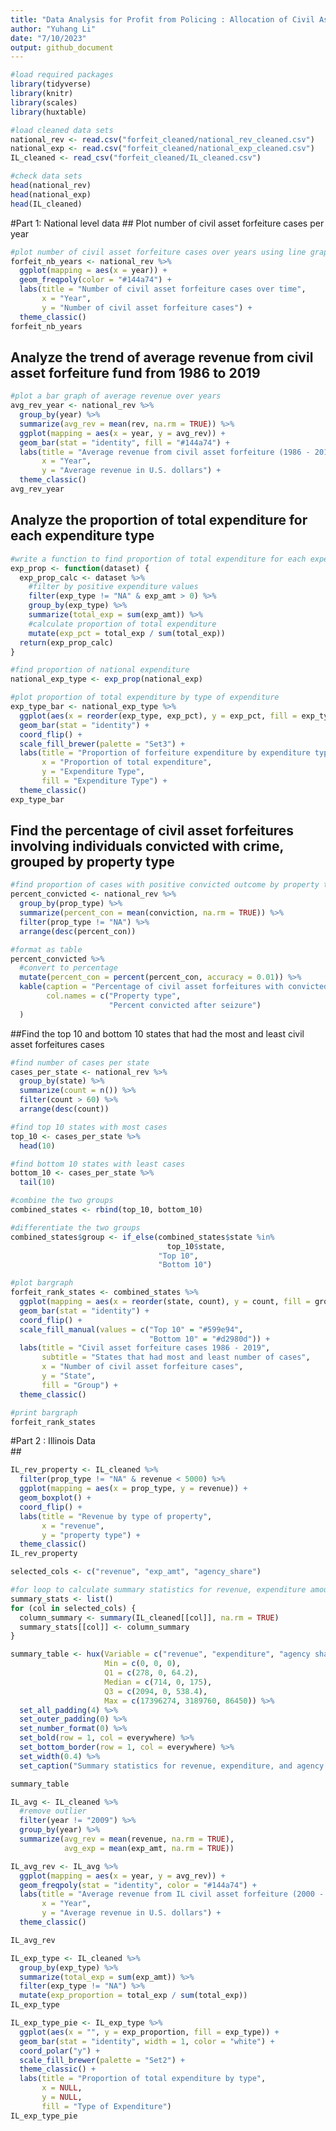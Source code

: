 ```yaml
---
title: "Data Analysis for Profit from Policing : Allocation of Civil Asset Forfeiture Funds"
author: "Yuhang Li"
date: "7/10/2023"
output: github_document 
---
```


```r
#load required packages 
library(tidyverse)
library(knitr)
library(scales)
library(huxtable)
```

```r
#load cleaned data sets 
national_rev <- read.csv("forfeit_cleaned/national_rev_cleaned.csv")
national_exp <- read.csv("forfeit_cleaned/national_exp_cleaned.csv")
IL_cleaned <- read_csv("forfeit_cleaned/IL_cleaned.csv") 
```

```r
#check data sets 
head(national_rev)
head(national_exp)
head(IL_cleaned)
```
#Part 1: National level data 
## Plot number of civil asset forfeiture cases per year 
```r
#plot number of civil asset forfeiture cases over years using line graph 
forfeit_nb_years <- national_rev %>% 
  ggplot(mapping = aes(x = year)) +
  geom_freqpoly(color = "#144a74") +
  labs(title = "Number of civil asset forfeiture cases over time",
       x = "Year",
       y = "Number of civil asset forfeiture cases") + 
  theme_classic()   
forfeit_nb_years 
```

## Analyze the trend of average revenue from civil asset forfeiture fund from 1986 to 2019
```r
#plot a bar graph of average revenue over years 
avg_rev_year <- national_rev %>% 
  group_by(year) %>% 
  summarize(avg_rev = mean(rev, na.rm = TRUE)) %>% 
  ggplot(mapping = aes(x = year, y = avg_rev)) +
  geom_bar(stat = "identity", fill = "#144a74") +
  labs(title = "Average revenue from civil asset forfeiture (1986 - 2019)",
       x = "Year",
       y = "Average revenue in U.S. dollars") +
  theme_classic()
avg_rev_year 
```

## Analyze the proportion of total expenditure for each expenditure type 
```r
#write a function to find proportion of total expenditure for each expenditure type 
exp_prop <- function(dataset) {
  exp_prop_calc <- dataset %>% 
    #filter by positive expenditure values 
    filter(exp_type != "NA" & exp_amt > 0) %>%
    group_by(exp_type) %>% 
    summarize(total_exp = sum(exp_amt)) %>% 
    #calculate proportion of total expenditure 
    mutate(exp_pct = total_exp / sum(total_exp))
  return(exp_prop_calc)
}

#find proportion of national expenditure 
national_exp_type <- exp_prop(national_exp)

#plot proportion of total expenditure by type of expenditure
exp_type_bar <- national_exp_type %>% 
  ggplot(aes(x = reorder(exp_type, exp_pct), y = exp_pct, fill = exp_type)) +
  geom_bar(stat = "identity") +
  coord_flip() + 
  scale_fill_brewer(palette = "Set3") +
  labs(title = "Proportion of forfeiture expenditure by expenditure type",
       x = "Proportion of total expenditure",
       y = "Expenditure Type",
       fill = "Expenditure Type") +
  theme_classic()
exp_type_bar
```

## Find the percentage of civil asset forfeitures involving individuals convicted with crime, grouped by property type 
```r
#find proportion of cases with positive convicted outcome by property type 
percent_convicted <- national_rev %>%
  group_by(prop_type) %>% 
  summarize(percent_con = mean(conviction, na.rm = TRUE)) %>% 
  filter(prop_type != "NA") %>% 
  arrange(desc(percent_con))

#format as table 
percent_convicted %>% 
  #convert to percentage 
  mutate(percent_con = percent(percent_con, accuracy = 0.01)) %>% 
  kable(caption = "Percentage of civil asset forfeitures with convicted outcomes",
        col.names = c("Property type",
                      "Percent convicted after seizure")
  )      
```
##Find the top 10 and bottom 10 states that had the most and least civil asset forfeitures cases 
```r
#find number of cases per state 
cases_per_state <- national_rev %>% 
  group_by(state) %>% 
  summarize(count = n()) %>% 
  filter(count > 60) %>% 
  arrange(desc(count)) 

#find top 10 states with most cases
top_10 <- cases_per_state %>% 
  head(10)

#find bottom 10 states with least cases
bottom_10 <- cases_per_state %>% 
  tail(10)

#combine the two groups
combined_states <- rbind(top_10, bottom_10)

#differentiate the two groups
combined_states$group <- if_else(combined_states$state %in%
                                   top_10$state,
                                 "Top 10",
                                 "Bottom 10")

#plot bargraph 
forfeit_rank_states <- combined_states %>% 
  ggplot(mapping = aes(x = reorder(state, count), y = count, fill = group)) +
  geom_bar(stat = "identity") +
  coord_flip() +
  scale_fill_manual(values = c("Top 10" = "#599e94",
                               "Bottom 10" = "#d2980d")) +
  labs(title = "Civil asset forfeiture cases 1986 - 2019",
       subtitle = "States that had most and least number of cases",
       x = "Number of civil asset forfeiture cases",
       y = "State",
       fill = "Group") + 
  theme_classic()

#print bargraph 
forfeit_rank_states       
```         

#Part 2 : Illinois Data  
## 
```r
IL_rev_property <- IL_cleaned %>% 
  filter(prop_type != "NA" & revenue < 5000) %>% 
  ggplot(mapping = aes(x = prop_type, y = revenue)) +
  geom_boxplot() +
  coord_flip() +
  labs(title = "Revenue by type of property",
       x = "revenue",
       y = "property type") +
  theme_classic()
IL_rev_property   
```
```r

selected_cols <- c("revenue", "exp_amt", "agency_share") 

#for loop to calculate summary statistics for revenue, expenditure amount, 
summary_stats <- list()
for (col in selected_cols) {
  column_summary <- summary(IL_cleaned[[col]], na.rm = TRUE)
  summary_stats[[col]] <- column_summary    
}

summary_table <- hux(Variable = c("revenue", "expenditure", "agency share"),
                     Min = c(0, 0, 0),
                     Q1 = c(278, 0, 64.2),
                     Median = c(714, 0, 175),
                     Q3 = c(2094, 0, 538.4),
                     Max = c(17396274, 3189760, 86450)) %>% 
  set_all_padding(4) %>%
  set_outer_padding(0) %>%
  set_number_format(0) %>%
  set_bold(row = 1, col = everywhere) %>%
  set_bottom_border(row = 1, col = everywhere) %>%
  set_width(0.4) %>%
  set_caption("Summary statistics for revenue, expenditure, and agency share")

summary_table
```

```r
IL_avg <- IL_cleaned %>% 
  #remove outlier 
  filter(year != "2009") %>% 
  group_by(year) %>% 
  summarize(avg_rev = mean(revenue, na.rm = TRUE),
            avg_exp = mean(exp_amt, na.rm = TRUE))

IL_avg_rev <- IL_avg %>% 
  ggplot(mapping = aes(x = year, y = avg_rev)) +
  geom_freqpoly(stat = "identity", color = "#144a74") +
  labs(title = "Average revenue from IL civil asset forfeiture (2000 - 2019)",
       x = "Year",
       y = "Average revenue in U.S. dollars") +
  theme_classic()

IL_avg_rev

```



```r
IL_exp_type <- IL_cleaned %>% 
  group_by(exp_type) %>% 
  summarize(total_exp = sum(exp_amt)) %>% 
  filter(exp_type != "NA") %>% 
  mutate(exp_proportion = total_exp / sum(total_exp))
IL_exp_type 

IL_exp_type_pie <- IL_exp_type %>% 
  ggplot(aes(x = "", y = exp_proportion, fill = exp_type)) +
  geom_bar(stat = "identity", width = 1, color = "white") +
  coord_polar("y") +
  scale_fill_brewer(palette = "Set2") +
  theme_classic() +
  labs(title = "Proportion of total expenditure by type",
       x = NULL,
       y = NULL,
       fill = "Type of Expenditure")
IL_exp_type_pie
```



